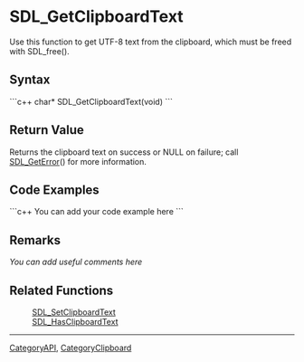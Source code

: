 <!-- pragma section-numbers off -->
<!-- pragma camelcase off -->

= SDL_GetClipboardText =
Use this function to get UTF-8 text from the clipboard, which must be freed with SDL_free().


== Syntax ==
```c++
char* SDL_GetClipboardText(void)
```

== Return Value ==
Returns the clipboard text on success or NULL on failure; call [[SDL_GetError]]() for more information.

== Code Examples ==
```c++
You can add your code example here
```

== Remarks ==
''You can add useful comments here''

== Related Functions ==
:[[SDL_SetClipboardText]]
:[[SDL_HasClipboardText]]

----
[[CategoryAPI]], [[CategoryClipboard]]
